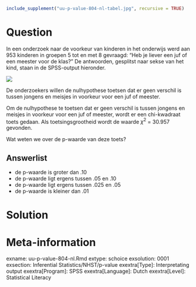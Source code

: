 ```r
include_supplement("uu-p-value-804-nl-tabel.jpg", recursive = TRUE)
```



Question
========
In een onderzoek naar de voorkeur van kinderen in het onderwijs werd aan 953 kinderen in groepen 5 tot en met 8 gevraagd: “Heb je liever een juf of een meester voor de klas?” De antwoorden, gesplitst naar sekse van het kind, staan in de SPSS-output hieronder.


![](uu-p-value-804-nl-tabel.jpg)

De onderzoekers willen de nulhypothese toetsen dat er geen verschil is tussen jongens en meisjes in voorkeur voor een juf of meester.


Om de nulhypothese te toetsen dat er geen verschil is tussen jongens en meisjes in voorkeur voor een juf of meester, wordt er een chi-kwadraat toets gedaan. Als toetsingsgrootheid wordt de waarde $\chi^2$ = 30.957 gevonden.

Wat weten we over de p-waarde van deze toets?


  
Answerlist
----------
* de p-waarde is groter dan .10
* de p-waarde ligt ergens tussen .05 en .10
* de p-waarde ligt ergens tussen .025 en .05
* de p-waarde is kleiner dan .01



Solution
========
  


Meta-information
================
exname: uu-p-value-804-nl.Rmd
extype: schoice
exsolution: 0001
exsection: Inferential Statistics/NHST/p-value
exextra[Type]: Interpretating output
exextra[Program]: SPSS
exextra[Language]: Dutch
exextra[Level]: Statistical Literacy
